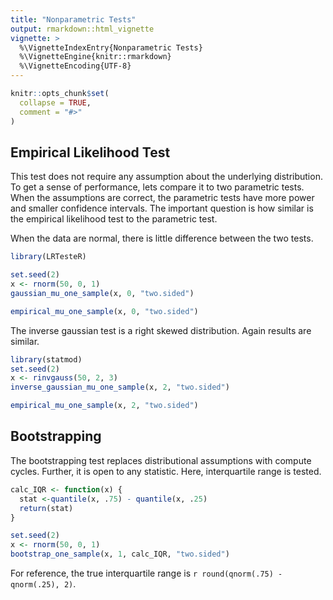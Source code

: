 ```yaml
---
title: "Nonparametric Tests"
output: rmarkdown::html_vignette
vignette: >
  %\VignetteIndexEntry{Nonparametric Tests}
  %\VignetteEngine{knitr::rmarkdown}
  %\VignetteEncoding{UTF-8}
---
```


```r
knitr::opts_chunk$set(
  collapse = TRUE,
  comment = "#>"
)
```

## Empirical Likelihood Test

This test does not require any assumption about the underlying distribution. To get a sense of performance, lets compare it to two parametric tests. When the assumptions are correct, the parametric tests have more power and smaller confidence intervals. The important question is how similar is the empirical likelihood test to the parametric test.

When the data are normal, there is little difference between the two tests.

```r
library(LRTesteR)

set.seed(2)
x <- rnorm(50, 0, 1)
gaussian_mu_one_sample(x, 0, "two.sided")
```


```r
empirical_mu_one_sample(x, 0, "two.sided")
```

The inverse gaussian test is a right skewed distribution. Again results are similar.

```r
library(statmod)
set.seed(2)
x <- rinvgauss(50, 2, 3)
inverse_gaussian_mu_one_sample(x, 2, "two.sided")
```

```r
empirical_mu_one_sample(x, 2, "two.sided")
```

## Bootstrapping
The bootstrapping test replaces distributional assumptions with compute cycles. Further, it is open to any statistic. Here, interquartile range is tested. 

```r
calc_IQR <- function(x) {
  stat <-quantile(x, .75) - quantile(x, .25)
  return(stat)
}

set.seed(2)
x <- rnorm(50, 0, 1)
bootstrap_one_sample(x, 1, calc_IQR, "two.sided")
```
For reference, the true interquartile range is `r round(qnorm(.75) - qnorm(.25), 2)`.
